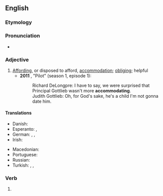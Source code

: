 ==English==

===Etymology===
{{suffix|accommodate|ing|lang=en}}

===Pronunciation===
* {{IPA|/ə.ˈkɒm.ə.ˌdeɪ.tɪŋ/|lang=en}}

===Adjective===
{{en-adj}}

# [[affording|Affording]], or disposed to afford, [[accommodation]]; [[obliging]]; helpful
#* '''2011''' ''{{w|Allen Gregory}}'', "Pilot" (season 1, episode 1):
#*: Richard DeLongpre: I have to say, we were surprised that Principal Gottlieb wasn't more '''accommodating'''.
#*: Judith Gottlieb: Oh, for God's sake, he's a child I'm not gonna date him.

====Translations====
{{trans-top|affording accommodation}}
* Danish: {{t|da|hjælpsom}}
* Esperanto: {{t|eo|cedema}}, {{t|eo|akomodiĝema}}
* German: {{t+|de|entgegenkommend}}, {{t+|de|gefällig}}, {{t+|de|zuvorkommend}}
* Irish: {{t|ga|áiseach}} {{qualifier|of person}}
{{trans-mid}}
* Macedonian: {{t|mk|пресретлив|m|tr=présretliv|sc=Cyrl}}
* Portuguese: {{t|pt|acomodante}}
* Russian: {{t+|ru|приветливый|m}}
* Turkish: {{t+|tr|uysal}}, {{t+|tr|uyumlu}}, {{t+|tr|yardımsever}}
{{trans-bottom}}

===Verb===
{{head|en|present participle}}

# {{present participle of|accommodate|lang=en|nocat=1}}
